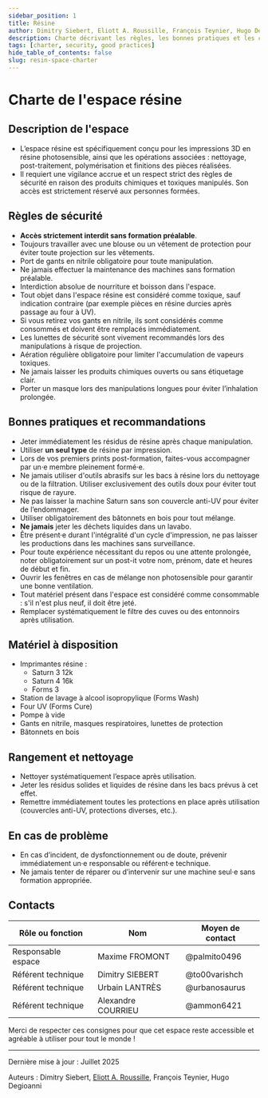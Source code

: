 ```yaml
---
sidebar_position: 1
title: Résine
author: Dimitry Siebert, Eliott A. Roussille, François Teynier, Hugo Degioanni
description: Charte décrivant les règles, les bonnes pratiques et les contacts pour l'espace résine du FabLab.
tags: [charter, security, good practices]
hide_table_of_contents: false
slug: resin-space-charter
---
```


# Charte de l'espace résine

## <FileText size={32} /> Description de l'espace

- L’espace résine est spécifiquement conçu pour les impressions 3D en résine photosensible, ainsi que les opérations associées : nettoyage, post-traitement, polymérisation et finitions des pièces réalisées.
- Il requiert une vigilance accrue et un respect strict des règles de sécurité en raison des produits chimiques et toxiques manipulés. Son accès est strictement réservé aux personnes formées.

## <TriangleAlert size={32} /> Règles de sécurité

- **Accès strictement interdit sans formation préalable**.
- Toujours travailler avec une blouse ou un vêtement de protection pour éviter toute projection sur les vêtements.
- Port de gants en nitrile obligatoire pour toute manipulation.
- Ne jamais effectuer la maintenance des machines sans formation préalable.
- Interdiction absolue de nourriture et boisson dans l'espace.
- Tout objet dans l'espace résine est considéré comme toxique, sauf indication contraire (par exemple pièces en résine durcies après passage au four à UV).
- Si vous retirez vos gants en nitrile, ils sont considérés comme consommés et doivent être remplacés immédiatement.
- Les lunettes de sécurité sont vivement recommandés lors des manipulations à risque de projection.
- Aération régulière obligatoire pour limiter l'accumulation de vapeurs toxiques.
- Ne jamais laisser les produits chimiques ouverts ou sans étiquetage clair.
- Porter un masque lors des manipulations longues pour éviter l’inhalation prolongée.

## <CheckSquare size={32} /> Bonnes pratiques et recommandations

- Jeter immédiatement les résidus de résine après chaque manipulation.
- Utiliser **un seul type** de résine par impression.
- Lors de vos premiers prints post-formation, faites-vous accompagner par un·e membre pleinement formé·e.
- Ne jamais utiliser d'outils abrasifs sur les bacs à résine lors du nettoyage ou de la filtration. Utiliser exclusivement des outils doux pour éviter tout risque de rayure.
- Ne pas laisser la machine Saturn sans son couvercle anti-UV pour éviter de l’endommager.
- Utiliser obligatoirement des bâtonnets en bois pour tout mélange.
- **Ne jamais** jeter les déchets liquides dans un lavabo.
- Être présent·e durant l'intégralité d'un cycle d'impression, ne pas laisser les productions dans les machines sans surveillance.
- Pour toute expérience nécessitant du repos ou une attente prolongée, noter obligatoirement sur un post-it votre nom, prénom, date et heures de début et fin.
- Ouvrir les fenêtres en cas de mélange non photosensible pour garantir une bonne ventilation.
- Tout matériel présent dans l'espace est considéré comme consommable : s'il n'est plus neuf, il doit être jeté.
- Remplacer systématiquement le filtre des cuves ou des entonnoirs après utilisation.

## <Wrench size={32} /> Matériel à disposition

- Imprimantes résine :
    - Saturn 3 12k
    - Saturn 4 16k
    - Forms 3
- Station de lavage à alcool isopropylique (Forms Wash)
- Four UV (Forms Cure)
- Pompe à vide
- Gants en nitrile, masques respiratoires, lunettes de protection
- Bâtonnets en bois

## <Pin size={32} /> Rangement et nettoyage

- Nettoyer systématiquement l’espace après utilisation.
- Jeter les résidus solides et liquides de résine dans les bacs prévus à cet effet.
- Remettre immédiatement toutes les protections en place après utilisation (couvercles anti-UV, protections diverses, etc.).

## <Siren size={32} /> En cas de problème

- En cas d’incident, de dysfonctionnement ou de doute, prévenir immédiatement un·e responsable ou référent·e technique.
- Ne jamais tenter de réparer ou d’intervenir sur une machine seul·e sans formation appropriée.

## <Phone size={32} /> Contacts

| Rôle ou fonction   | Nom                | Moyen de contact |
| ------------------ | ------------------ | ---------------- |
| Responsable espace | Maxime FROMONT     | @palmito0496     |
| Référent technique | Dimitry SIEBERT    | @to00varishch    |
| Référent technique | Urbain LANTRÈS     | @urbanosaurus    |
| Référent technique | Alexandre COURRIEU | @ammon6421       |

Merci de respecter ces consignes pour que cet espace reste accessible et agréable à utiliser pour tout le monde !

---

Dernière mise à jour : Juillet 2025

Auteurs : Dimitry Siebert, [Eliott A. Roussille](https://github.com/aust-1), François Teynier, Hugo Degioanni
